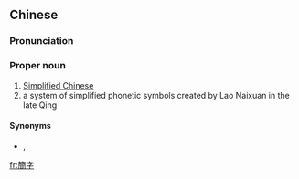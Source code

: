 {{also|简字}}
==Chinese==
{{zh-forms|s=简字}}

===Pronunciation===
{{zh-pron
|m=jiǎnzì
|c=gaan2 zi6
|cat=propn
}}

===Proper noun===
{{zh-proper noun}}

# [[Simplified Chinese]]
# a system of simplified phonetic symbols created by Lao Naixuan in the late Qing

====Synonyms====
* {{sense|Simplified Chinese}} {{zh-l|簡化字}}, {{zh-l|簡體字}}

[[fr:簡字]]